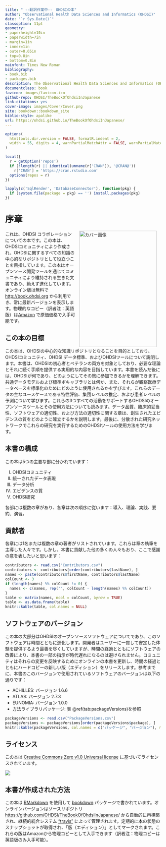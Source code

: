 ```yaml
---
title: " --翻訳作業中--　OHDSIの本"
author: "Observational Health Data Sciences and Informatics (OHDSI)"
date: "`r Sys.Date()`"
classoption: 11pt
geometry:
- paperheight=10in
- paperwidth=7in
- margin=1in
- inner=1in
- outer=0.65in
- top=0.8in
- bottom=0.8in
mainfont: Times New Roman
bibliography:
- book.bib
- packages.bib
description: The Observational Health Data Sciences and Informatics (OHDSI) についての本。OHDSIのコミュニティ、オープンスタンダードとオープンソースソフトウェアについて詳述しています。
documentclass: book
favicon: images/favicon.ico
github-repo: OHDSI/TheBookOfOhdsiInJapanese
link-citations: yes
cover-image: images/Cover/Cover.png
site: bookdown::bookdown_site
biblio-style: apalike
url: https://ohdsi.github.io/TheBookOfOhdsiInJapanese/
---
```


```r
options(
  htmltools.dir.version = FALSE, formatR.indent = 2,
  width = 55, digits = 4, warnPartialMatchAttr = FALSE, warnPartialMatchDollar = FALSE
)

local({
  r = getOption('repos')
  if (!length(r) || identical(unname(r['CRAN']), '@CRAN@'))
    r['CRAN'] = 'https://cran.rstudio.com'
  options(repos = r)
})

lapply(c('SqlRender', 'DatabaseConnector'), function(pkg) {
  if (system.file(package = pkg) == '') install.packages(pkg)
})
```

# 序章 {.unnumbered}

<img src="images/Cover/Cover.png" alt="カバー画像" width="250" height="375" align="right" style="margin: 0 1em 0 1em"/> これは、OHDSI コラボレーションについての本です。この本は、OHDSIコミュニティにより作成され、OHDSIに関するすべての知識の中心的なリポジトリとして役立つことを目指しています。この本はオープンソース開発ツールを通じてコミュニティにより維持される生きた文書であり、絶えず進化しています。オンライン版は無料で <http://book.ohdsi.org> から利用でき、常に最新バージョンを表示します。物理的なコピー（訳者注：英語版）は[Amazon](https://www.amazon.com/OHDSI-Observational-Health-Sciences-Informatics/dp/1088855199) で原価価格で入手可能です。

## この本の目標 {.unnumbered}

この本は、OHDSIの中心的な知識リポジトリとなることを目的としており、OHDSIコミュニティ、OHDSI データ標準、およびOHDSIツールについて説明します。本書は、OHDSIの初心者とベテランの両方を対象としており、必要な理論とそれに続く手順を提供する実用的な内容を目指しています。本書を読んだ後には、OHDSIが何であり、どのようにしてその旅に参加できるかを理解できます。共通データモデルおよび標準ボキャブラリとは何か、また、それらが観察医療データベースを標準化のためにどのように使用されるかを学びます。これらのデータの主なユースケースである特性評価、集団レベルの推定、および患者レベルの予測について学びます。これらの3つすべての活動をサポートするOHDSIのオープンソースツールとその使用方法についても読みます。データ品質、臨床的妥当性、ソフトウェアの適切性、および方法の適切性に関する章は、創生されたエビデンスの質をどのように確立するかを説明します。最後に、分散された研究ネットワークでこれらの研究を実行するためのOHDSIツールの使用方法を学びます。

## 本書の構成 {.unnumbered}

この本は5つの主要な部に分かれています：

I.  OHDSIコミュニティ
II. 統一されたデータ表現
III. データ分析
IV. エビデンスの質
V.  OHDSI研究

各部には複数の章があり、各章は次の順序に従います：導入、理論、実践、要約、演習。

## 貢献者 {.unnumbered}

各章には1名または複数の章の著者がリストされています。これらは章の執筆を主導した人々です。しかし、本書に貢献した他の多くの人々もおり、ここで感謝の意を表したいと思います：

```r
contributors <- read.csv("Contributors.csv")
contributors <- contributors[order(contributors$lastName), ]
names <- paste(contributors$firstName, contributors$lastName)
colCount <- 3
if (length(names) %% colCount != 0) {
  names <- c(names, rep("", colCount - length(names) %% colCount))
}
table <- matrix(names, ncol = colCount, byrow = TRUE)
table <- as.data.frame(table)
knitr::kable(table, col.names = NULL)
```

## ソフトウェアのバージョン {.unnumbered}

この本の大部分はOHDSIのオープンソースソフトウェアについてであり、このソフトウェアは時間とともに進化します。開発者はユーザーに一貫して安定した体験を提供するよう最善を尽くしていますが、時間の経過とともにソフトウェアの改善により、本書の一部の指示が時代遅れになるのは避けられません。コミュニティはそれらの変更を反映するためにオンラインの本書を更新し、時間の経過とともにハードコピーの新しい版（エディション）をリリースします。参考までに、本書のこのバージョンで使用されているソフトウェアのバージョンは以下の通りです：

-   ACHILLES: バージョン 1.6.6
-   ATLAS: バージョン 2.7.3
-   EUNOMIA: バージョン 1.0.0
-   方法ライブラリパッケージ: 表 \@ref(tab:packageVersions)を参照

```r
packageVersions <- read.csv("PackageVersions.csv")
packageVersions <- packageVersions[order(packageVersions$package), ]
knitr::kable(packageVersions, col.names = c("パッケージ", "バージョン"), row.names = FALSE, booktabs = TRUE, caption = '本書で使用されているMethods Libraryのパッケージのバージョン')
```

## ライセンス {.unnumbered}

この本は [Creative Commons Zero v1.0 Universal license](http://creativecommons.org/publicdomain/zero/1.0/) に基づいてライセンスされています。

![](images/Preface/cc0.png)

## 本書が作成された方法 {.unnumbered}

この本は [RMarkdown](https://rmarkdown.rstudio.com) を使用して [bookdown](https://bookdown.org) パッケージで書かれています。オンラインバージョンはソースリポジトリ <https://github.com/OHDSI/TheBookOfOhdsiInJapanese/> から自動的に再構築され、継続的統合システム ["travis"](http://travis-ci.org/) によって管理されます。定期的に本の状態のスナップショットが取得され、「版（エディション）」としてマークされます。これらの版はAmazonから物理コピーとして入手できます（訳者注：物理コピーは英語版のみ入手可能）。
